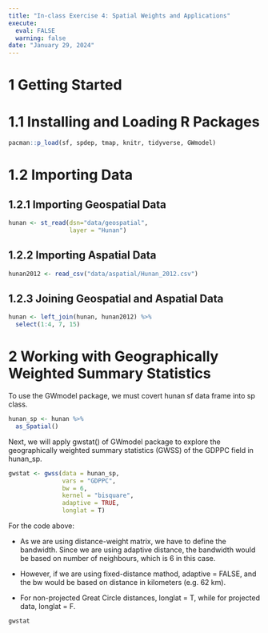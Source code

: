 ```yaml
---
title: "In-class Exercise 4: Spatial Weights and Applications"
execute:
  eval: FALSE
  warning: false
date: "January 29, 2024"
---
```


# 1 Getting Started

# 1.1 Installing and Loading R Packages

```r
pacman::p_load(sf, spdep, tmap, knitr, tidyverse, GWmodel)
```

# 1.2 Importing Data

## 1.2.1 Importing Geospatial Data

```r
hunan <- st_read(dsn="data/geospatial",
                 layer = "Hunan")
```

## 1.2.2 Importing Aspatial Data

```r
hunan2012 <- read_csv("data/aspatial/Hunan_2012.csv")
```

## 1.2.3 Joining Geospatial and Aspatial Data

```r
hunan <- left_join(hunan, hunan2012) %>%
  select(1:4, 7, 15)
```

# 2 Working with Geographically Weighted Summary Statistics

To use the GWmodel package, we must covert hunan sf data frame into sp class.

```r
hunan_sp <- hunan %>%
  as_Spatial()
```

Next, we will apply gwstat() of GWmodel package to explore the geographically weighted summary statistics (GWSS) of the GDPPC field in hunan_sp. 

```r
gwstat <- gwss(data = hunan_sp,
               vars = "GDPPC",
               bw = 6,
               kernel = "bisquare",
               adaptive = TRUE,
               longlat = T)
```

For the code above:

-   As we are using distance-weight matrix, we have to define the bandwidth. Since we are using adaptive distance, the bandwidth would be based on number of neighbours, which is 6 in this case.

-   However, if we are using fixed-distance mathod, adaptive = FALSE, and the bw would be based on distance in kilometers (e.g. 62 km).

-   For non-projected Great Circle distances, longlat = T, while for projected data, longlat = F.

```r
gwstat
```


